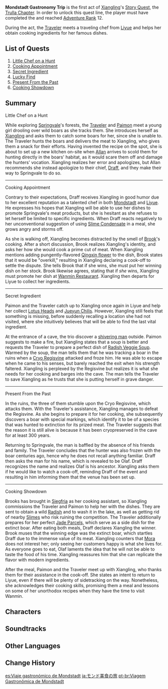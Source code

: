 {{Act Infobox
|image          = Story Card Trulla Chapter Act I.png
|type           = Story
|chapter        = Trulla Chapter
|actNum         = I
|character      = Xiangling
|ARReq          = 12
|archonQuestReq = [[Prologue]]: Act I - [[The Outlander Who Caught the Wind]]
}}
'''Mondstadt Gastronomy Trip''' is the first act of [[Xiangling]]'s [[Story Quest]], the [[Trulla Chapter]]. In order to unlock this quest line, the player must have completed the {{Quest|The Outlander Who Caught the Wind}} and reached [[Adventure Rank]] 12.

During the act, the [[Traveler]] meets a traveling chef from [[Liyue]] and helps her obtain cooking ingredients for her famous dishes.

==List of Quests==
# [[Little Chef on a Hunt]]
# [[Cooking Appointment]]
# [[Secret Ingredient]]
# [[Lucky Find]]
# [[Present From the Past]]
# [[Cooking Showdown]]

==Summary==
;Little Chef on a Hunt
While exploring [[Springvale]]'s forests, the [[Traveler]] and [[Paimon]] meet a young girl drooling over wild boars as she tracks them. She introduces herself as [[Xiangling]] and asks them to catch some boars for her, since she is unable to. The Traveler hunts the boars and delivers the meat to Xiangling, who gives them a snack for their efforts. Having invented the recipe on the spot, she is about to set up a new kitchen on-site when [[Allan]] arrives to scold them for hunting directly in the boars' habitat, as it would scare them off and damage the hunters' vocation. Xiangling realizes her error and apologizes, but Allan recommends she instead apologize to their chief, [[Draff]], and they make their way to Springvale to do so.
----
;Cooking Appointment
Contrary to their expectations, Draff receives Xiangling in good humor due to her excellent reputation as a talented chef in both [[Mondstadt]] and [[Liyue]]. He expresses his hopes that Xiangling will be able to use her dishes to promote Springvale's meat products, but she is hesitant as she refuses to let herself be limited to specific ingredients. When Draff reacts negatively to her unconventional suggestion of using [[Slime Condensate]] in a meal, she grows angry and storms off.

As she is walking off, Xiangling becomes distracted by the smell of [[Brook]]'s cooking. After a short discussion, Brook realizes Xiangling's identity, and asks her how she would cook a prime cut of meat. When Xiangling mentions adding pungently-flavored [[Qingxin|Qingxin flower]] to the dish, Brook states that it would be "overkill," resulting in Xiangling declaring a cook-off to settle the dispute. She tells Brook that if she wins, she must put her winning dish on her stock. Brook likewise agrees, stating that if ''she'' wins, Xiangling must promote her dish at [[Wanmin Restaurant]]. Xiangling then departs for Liyue to collect her ingredients.
----
;Secret Ingredient
Paimon and the Traveler catch up to Xiangling once again in Liyue and help her collect [[Lotus Head]]s and [[Jueyun Chili]]s. However, Xiangling still feels that something is missing, before suddenly recalling a location she had not visited, where she intuitively believes that will be able to find the last vital ingredient.

At the entrance of a cave, the trio discover a [[Olaf|shivering man]] outside. Paimon suggests to make a fire, but Xiangling states that a soup is better and requests the Traveler to prepare a perfect dish of [[Radish Veggie Soup]]. Warmed by the soup, the man tells them that he was tracking a boar in the ruins when a [[Cryo Regisvine]] attacked and froze him. He was able to escape when he came to his senses, but barely reached the exit when his strength faltered. Xiangling is perplexed by the Regisvine but realizes it is what she needs for her cooking and barges into the cave. The man tells the Traveler to save Xiangling as he trusts that she is putting herself in grave danger.
----
;Present From the Past
In the ruins, the three of them stumble upon the Cryo Regisvine, which attacks them. With the Traveler's assistance, Xiangling manages to defeat the Regisvine. As she begins to prepare it for her cooking, she subsequently discovers a boar with special markings, which identify it to be of a species that was hunted to extinction for its prized meat. The Traveler suggests that the reason it is still alive is because it has been cryopreserved in the cave for at least 300 years.

Returning to Springvale, the man is baffled by the absence of his friends and family. The Traveler concludes that the hunter was also frozen with the boar centuries ago, hence why he does not recall anything familiar. Draff then asks the man for his name, which is revealed to be Olaf. Draff recognizes the name and realizes Olaf is his ancestor. Xiangling asks them if he would like to watch a cook-off, reminding Draff of the event and resulting in him informing them that the venue has been set up.
----
;Cooking Showdown
Brooks has brought in [[Siegfria]] as her cooking assistant, so Xiangling commissions the Traveler and Paimon to help her with the dishes. They are sent to obtain a wild [[Radish]] and to wash it in the lake, as well as getting rid of nearby [[Slimes]] who risk ruining the competition. The Traveler additionally prepares for her perfect [[Jade Parcels]], which serve as a side dish for the extinct boar. After eating both meals, Draff declares Xiangling the winner. Brook muses that the winning edge was the extinct boar, which startles Draff due to the immense value of its meat. Xiangling counters that [[Mora]] does not interest her; only seeing her customers happy is what she lives for. As everyone goes to eat, Olaf laments the idea that he will not be able to taste the food of his time. Xiangling reassures him that she can replicate the flavor with modern ingredients.

After the meal, Paimon and the Traveler meet up with Xiangling, who thanks them for their assistance in the cook-off. She states an intent to return to Liyue, even if there will be plenty of sidetracking on the way. Nonetheless, she acknowledges their cooking skills, promising them a meal and lessons on some of her unorthodox recipes when they have the time to visit Wanmin.

==Characters==
{{Character Appearances|Mondstadt Gastronomy Trip|type=Story Quest}}

==Soundtracks==
{{Soundtracks by Category Table|type=quest}}

==Other Languages==
{{Other Languages
|en      = Mondstadt Gastronomy Trip
|zhs     = 蒙德食遇之旅
|zhs_rm  = Méngdé Shíyù zhī Lǚ
|zht     = 蒙德食遇之旅
|zht_rm  = Méngdé Shíyù zhī Lǚ
|zh_tl   = Mondstadt Food Tour
|ja      = モンド美食の旅
|ja_rm   = Mondo Bishoku no Tabi
|ja_tl   = Travel of Mondstadt Gourmet Food
|ko      = 몬드 먹거리 여행
|ko_rm   = Mondeu Meokkeori Yeohaeng
|ko_tl   = Mondstadt Food Trip
|es      = Viaje gastronómico de Mondstadt
|es_tl   = Gastronomic Travel  of Mondstadt
|fr      = Voyage gastronomique à Mondstadt
|fr_tl   = Gastronomic Trip in Mondstadt
|ru      = Кулинарный тур по Мондштадту
|ru_tl   = Mondstadt Culinary Tour
|th      = การท่องเที่ยวทำอาหารใน Mondstadt
|th_rm   = Kan Thongthiao Tha Mahan Nai Mondstadt
|th_tl   = 
|vi      = Con Đường Ẩm Thực Mondstadt
|vi_tl   = 
|de      = Gourmettrip durch Mondstadt
|de_tl   = Gourmettrip through Mondstadt
|id      = Wisata Kuliner Mondstadt
|id_tl   = Mondstadt Culinary Tour
|pt      = Viagem Gastronômica de Mondstadt
|pt_tl   = 
|tr      = Mondstadt Gastronomi Yolculuğu
|tr_tl   = 
|it      = Tour gastronomico di Mondstadt
|it_tl   = 
}}

==Change History==
{{Change History|1.0}}

[[es:Viaje gastronómico de Mondstadt]]
[[ja:モンド美食の旅]]
[[pt-br:Viagem Gastronômica de Mondstadt]]